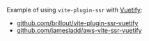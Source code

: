 Example of using `vite-plugin-ssr` with [Vuetify](https://vuetifyjs.com/):
 - [github.com/brillout/vite-plugin-ssr-vuetify](https://github.com/brillout/vite-plugin-ssr-vuetify)
 - [github.com/jamesladd/aws-vite-ssr-vuetify](https://github.com/jamesladd/aws-vite-ssr-vuetify)
